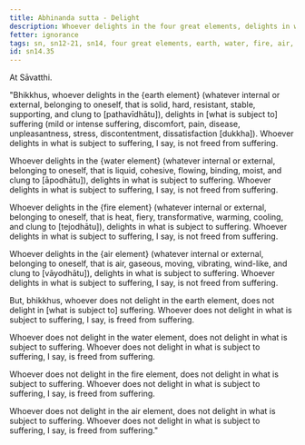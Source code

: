```yaml
---
title: Abhinanda sutta - Delight
description: Whoever delights in the four great elements, delights in what is subject to suffering, and as a result, is not freed from suffering.
fetter: ignorance
tags: sn, sn12-21, sn14, four great elements, earth, water, fire, air, suffering, delight
id: sn14.35
---
```


At Sāvatthi.

"Bhikkhus, whoever delights in the \{earth element} (whatever internal or external, belonging to oneself, that is solid, hard, resistant, stable, supporting, and clung to [pathavīdhātu]), delights in [what is subject to] suffering (mild or intense suffering, discomfort, pain, disease, unpleasantness, stress, discontentment, dissatisfaction [dukkha]). Whoever delights in what is subject to suffering, I say, is not freed from suffering.

Whoever delights in the \{water element} (whatever internal or external, belonging to oneself, that is liquid, cohesive, flowing, binding, moist, and clung to [āpodhātu]), delights in what is subject to suffering. Whoever delights in what is subject to suffering, I say, is not freed from suffering.

Whoever delights in the \{fire element} (whatever internal or external, belonging to oneself, that is heat, fiery, transformative, warming, cooling, and clung to [tejodhātu]), delights in what is subject to suffering. Whoever delights in what is subject to suffering, I say, is not freed from suffering.

Whoever delights in the \{air element} (whatever internal or external, belonging to oneself, that is air, gaseous, moving, vibrating, wind-like, and clung to [vāyodhātu]), delights in what is subject to suffering. Whoever delights in what is subject to suffering, I say, is not freed from suffering.

But, bhikkhus, whoever does not delight in the earth element, does not delight in [what is subject to] suffering. Whoever does not delight in what is subject to suffering, I say, is freed from suffering.

Whoever does not delight in the water element, does not delight in what is subject to suffering. Whoever does not delight in what is subject to suffering, I say, is freed from suffering.

Whoever does not delight in the fire element, does not delight in what is subject to suffering. Whoever does not delight in what is subject to suffering, I say, is freed from suffering.

Whoever does not delight in the air element, does not delight in what is subject to suffering. Whoever does not delight in what is subject to suffering, I say, is freed from suffering."